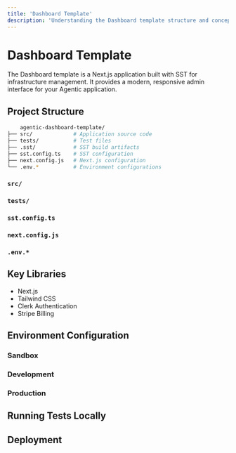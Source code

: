 ```yaml
---
title: 'Dashboard Template'
description: 'Understanding the Dashboard template structure and concepts'
---
```


# Dashboard Template

The Dashboard template is a Next.js application built with SST for infrastructure management. It provides a modern, responsive admin interface for your Agentic application.

## Project Structure

```bash
    agentic-dashboard-template/
├── src/             # Application source code
├── tests/           # Test files
├── .sst/            # SST build artifacts
├── sst.config.ts    # SST configuration
├── next.config.js   # Next.js configuration
└── .env.*           # Environment configurations
```

### `src/`

### `tests/`

### `sst.config.ts`

### `next.config.js`

### `.env.*`

## Key Libraries
- Next.js 
- Tailwind CSS
- Clerk Authentication
- Stripe Billing

## Environment Configuration

### Sandbox

### Development

### Production


## Running Tests Locally



## Deployment




